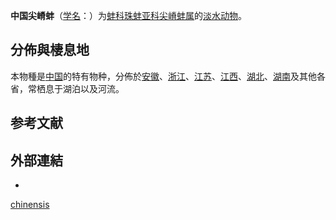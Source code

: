 {{Speciesbox
| status = LC
| status_system = iucn3.1
| status_ref ={{r|IUCN}}
| taxon = Acuticosta chinensis
| authority = (I. Lea, 1868)
| synonyms_ref = {{r|WoRMS_866248}}
| synonyms =
* ''[[Unio_chinensis|Unio chinensis]]'' {{small|Lea, 1868}}{{r|WoRMS_866249}}
** ''Unio sinensis'' {{small|Heude, 1883}} ssp. ''laevis'' {{small|Heude, 1883}}
** ''Unio sinensis'' {{small|Heude, 1883}} ssp. ''squamosus'' {{small|Heude, 1883}}
}}

'''中国尖嵴蚌'''（[[学名|学名]]：{{lang|la|''Acuticosta chinensis''}}）为[[蚌科|蚌科]][[珠蚌亚科|珠蚌亚科]][[尖嵴蚌属|尖嵴蚌属]]的[[淡水动物|淡水动物]]{{r|id11260|WoRMS_866248}}。

==分佈與棲息地==
本物種是[[中国|中国]]的特有物种{{r|id11260|IUCN}}，分佈於[[安徽|安徽]]、[[浙江|浙江]]、[[江苏|江苏]]、[[江西|江西]]、[[湖北|湖北]]、[[湖南|湖南]]及其他各省{{r|id11260|IUCN|Liu 1979}}，常栖息于湖泊以及河流{{r|id11260}}。

==参考文献==
{{reflist|refs=
<ref name='id11260'>{{cite web| url =http://www.bioinfo.cn/db05/BjdwSpecies.php?action=view&id=11260| archiveurl =https://web.archive.org/web/20160305024020/http://www.bioinfo.cn/db05/BjdwSpecies.php?action=view&id=11260| title =中国尖嵴蚌| work =《中国动物物种编目数据库》| publisher =中国科学院微生物研究所| author =中国科学院动物研究所| archivedate =2016-03-05| accessdate =2017-10-04| language =zh-hans| deadurl =yes}}</ref>
<ref name=IUCN>{{IUCN |id=166273 |assessment_year=2011 |status=LC |version=3.1 |first=Jinghua |last=F. |taxon=Acuticosta chinensis |accessdate=2017-09-11 }}</ref>
<ref name="Liu 1979">{{cite book
 |last1=Liu   |first1=Y.
 |last2=Zhang |first2=W.
 |last3=Wang  |first3=Y.
 |last4=Wang  |first4=E.
 |year=1979
 |title=[[中国经济动物志|Economic fauna of China]]
 |volume=[[中国经济动物志#淡水软体动物|Freshwater Mollusca]]
 |publisher=[[科學出版社|Science Press]]
 |location=[[北京|Beijing]] }}</ref>
<ref name="WoRMS_866248"> {{WoRMS |id=866248 |title=''Acuticosta chinensis'' (I. Lea, 1868)
 |date=2015-12-23  |accessdate=2017-10-04 
 |last=Bouchet |first=Philippe |authorlink=菲利普·布歇特 }}</ref>
<ref name="WoRMS_866249"> {{WoRMS  
 |id=866249
 |title=''Unio chinensis'' I. Lea, 1868 
 |date=2015-12-23 |accessdate=2017-10-04 
 |last=Bouchet |first=Philippe |authorlink=菲利普·布歇特 }}</ref>
}}

==外部連結==
*{{Wikispecies-inline|Acuticosta chinensis}}
{{taxonbar}}
{{软体动物小作品}}

[[Category:尖嵴蚌属|chinensis]]